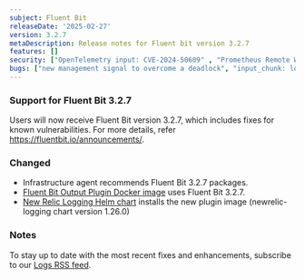 ```yaml
---
subject: Fluent Bit
releaseDate: '2025-02-27'
version: 3.2.7
metaDescription: Release notes for Fluent bit version 3.2.7
features: []
security: ["OpenTelemetry input: CVE-2024-50609" , "Prometheus Remote Write input: CVE-2024-50608"]
bugs: ["new management signal to overcome a deadlock", "input_chunk: log plugin alias instead of plugin name if exists"]
---
```


### Support for Fluent Bit 3.2.7

Users will now receive Fluent Bit version 3.2.7, which includes fixes for known vulnerabilities. For more details, refer https://fluentbit.io/announcements/.

### Changed

* Infrastructure agent recommends Fluent Bit 3.2.7 packages.
* [Fluent Bit Output Plugin Docker image](https://hub.docker.com/r/newrelic/newrelic-fluentbit-output) uses Fluent Bit 3.2.7.
* [New Relic Logging Helm chart](https://github.com/newrelic/helm-charts/tree/master/charts/newrelic-logging) installs the new plugin image (newrelic-logging chart version 1.26.0)

### Notes

To stay up to date with the most recent fixes and enhancements, subscribe to our [Logs RSS feed](/docs/release-notes/logs-release-notes/).
